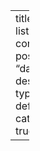---
title: "Blog"
listing:
  contents: posts
  sort: "date desc"
  type: default
  categories: true
  
---